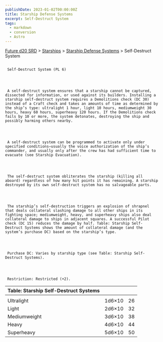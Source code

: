 ```yaml
---
publishDate: 2023-01-02T00:00:00Z
title: Starship Defense Systems
excerpt: Self-Destruct System
tags:
  - markdown
  - conversion
  - Astro
---
```







[Future d20 SRD](/#futureD20)
     > [Starships](future-d20-srd-starships-index)
     > [Starship Defense Systems](future-d20-srd-starships-starship-defense-systems-index)
     > Self-Destruct System
    





## 
     Self-Destruct System (PL 6)
    



     A self-destruct system ensures that a starship cannot be captured, dissected for information, or used against its builders. Installing a starship self-destruct system requires a Demolitions check (DC 30) instead of a Craft check and takes an amounts of time as determined by the ship’s type: ultralight 1 hour, light 10 hours, mediumweight 30 hours, heavy 60 hours, superheavy 120 hours. If the Demolitions check fails by 10 or more, the system detonates, destroying the ship and possibly harming others nearby.
    



     A self-destruct system can be programmed to activate only under specified conditions—usually the voice authorization of the ship’s commander, and usually only after the crew has had sufficient time to evacuate (see Starship Evacuation).
    



     The self-destruct system obliterates the starship (killing all aboard) regardless of how many hit points it has remaining. A starship destroyed by its own self-destruct system has no salvageable parts.
    



     The starship’s self-destruction triggers an explosion of shrapnel that deals collateral slashing damage to all other ships in its fighting space; mediumweight, heavy, and superheavy ships also deal collateral damage to ships in adjacent squares. A successful Pilot check (DC 15) reduces the damage by half. Table: Starship Self-Destruct Systems shows the amount of collateral damage (and the system’s purchase DC) based on the starship’s type.
    



     Purchase DC: Varies by starship type (see Table: Starship Self-Destruct Systems).
    



     Restriction: Restricted (+2).
    


| Table: Starship Self-Destruct Systems |  |  |
| :--------------------------------------- | :--: | --: |
|  |  |  |
| Ultralight | 1d6×10 | 26 |
| Light | 2d6×10 | 32 |
| Mediumweight | 3d6×10 | 38 |
| Heavy | 4d6×10 | 44 |
| Superheavy | 5d6×10 | 50 |






